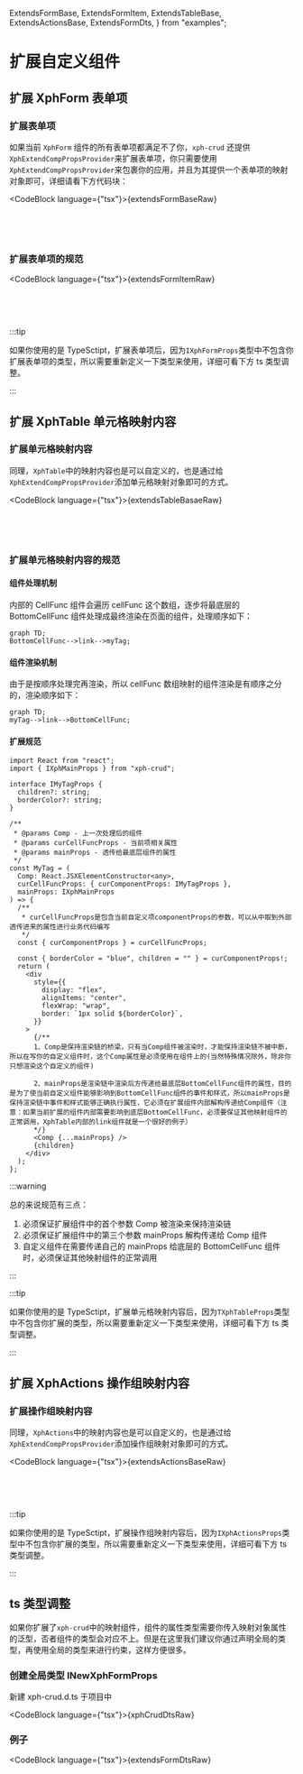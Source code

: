   ExtendsFormBase,
  ExtendsFormItem,
  ExtendsTableBase,
  ExtendsActionsBase,
  ExtendsFormDts,
} from "examples";

# 扩展自定义组件

## 扩展 XphForm 表单项

### 扩展表单项

如果当前 `XphForm` 组件的所有表单项都满足不了你，`xph-crud` 还提供`XphExtendCompPropsProvider`来扩展表单项，你只需要使用`XphExtendCompPropsProvider`来包裹你的应用，并且为其提供一个表单项的映射对象即可，详细请看下方代码块：

<CodeBlock language={"tsx"}>{extendsFormBaseRaw}</CodeBlock>

<pre>
  <DemoWrapper>
    <ExtendsFormBase />
  </DemoWrapper>
</pre>

### 扩展表单项的规范

<CodeBlock language={"tsx"}>{extendsFormItemRaw}</CodeBlock>

<pre>
  <DemoWrapper>
    <ExtendsFormItem />
  </DemoWrapper>
</pre>

:::tip

如果你使用的是 TypeSctipt，扩展表单项后，因为`IXphFormProps`类型中不包含你扩展表单项的类型，所以需要重新定义一下类型来使用，详细可看下方 ts 类型调整。

:::

## 扩展 XphTable 单元格映射内容

### 扩展单元格映射内容

同理，`XphTable`中的映射内容也是可以自定义的，也是通过给`XphExtendCompPropsProvider`添加单元格映射对象即可的方式。

<CodeBlock language={"tsx"}>{extendsTableBasaeRaw}</CodeBlock>

<pre>
  <DemoWrapper>
    <ExtendsTableBase />
  </DemoWrapper>
</pre>

### 扩展单元格映射内容的规范

#### 组件处理机制

内部的 CellFunc 组件会遍历 cellFunc 这个数组，逐步将最底层的 BottomCellFunc 组件处理成最终渲染在页面的组件，处理顺序如下：

<div style={{ textAlign: "center" }}>

```mermaid
graph TD;
BottomCellFunc-->link-->myTag;
```

</div>

#### 组件渲染机制

由于是按顺序处理完再渲染，所以 cellFunc 数组映射的组件渲染是有顺序之分的，渲染顺序如下：

<div style={{ textAlign: "center" }}>

```mermaid
graph TD;
myTag-->link-->BottomCellFunc;
```

</div>

#### 扩展规范

```tsx
import React from "react";
import { IXphMainProps } from "xph-crud";

interface IMyTagProps {
  children?: string;
  borderColor?: string;
}

/**
 * @params Comp - 上一次处理后的组件
 * @params curCellFuncProps - 当前项相关属性
 * @params mainProps - 透传给最底层组件的属性
 */
const MyTag = (
  Comp: React.JSXElementConstructor<any>,
  curCellFuncProps: { curComponentProps: IMyTagProps },
  mainProps: IXphMainProps
) => {
  /**
   * curCellFuncProps是包含当前自定义项componentProps的参数，可以从中取到外部透传进来的属性进行业务代码编写
   */
  const { curComponentProps } = curCellFuncProps;

  const { borderColor = "blue", children = "" } = curComponentProps!;
  return (
    <div
      style={{
        display: "flex",
        alignItems: "center",
        flexWrap: "wrap",
        border: `1px solid ${borderColor}`,
      }}
    >
      {/** 
      1、Comp是保持渲染链的桥梁，只有当Comp组件被渲染时，才能保持渲染链不被中断，所以在写你的自定义组件时，这个Comp属性是必须使用在组件上的(当然特殊情况除外，除非你只想渲染这个自定义的组件) 

      2、mainProps是渲染链中渲染后方传递给最底层BottomCellFunc组件的属性，目的是为了使当前自定义组件能够影响到BottomCellFunc组件的事件和样式，所以mainProps是保持渲染链中事件和样式能够正确执行属性，它必须在扩展组件内部解构传递给Comp组件（注意：如果当前扩展的组件内部需要影响到底层BottomCellFunc，必须要保证其他映射组件的正常调用，XphTable内部的link组件就是一个很好的例子）
      */}
      <Comp {...mainProps} />
      {children}
    </div>
  );
};
```

:::warning

总的来说规范有三点：

1. 必须保证扩展组件中的首个参数 Comp 被渲染来保持渲染链
2. 必须保证扩展组件中的第三个参数 mainProps 解构传递给 Comp 组件
3. 自定义组件在需要传递自己的 mainProps 给底层的 BottomCellFunc 组件时，必须保证其他映射组件的正常调用

:::

:::tip

如果你使用的是 TypeSctipt，扩展单元格映射内容后，因为`TXphTableProps`类型中不包含你扩展的类型，所以需要重新定义一下类型来使用，详细可看下方 ts 类型调整。

:::

## 扩展 XphActions 操作组映射内容

### 扩展操作组映射内容

同理，`XphActions`中的映射内容也是可以自定义的，也是通过给`XphExtendCompPropsProvider`添加操作组映射对象即可的方式。

<CodeBlock language={"tsx"}>{extendsActionsBaseRaw}</CodeBlock>

<pre>
  <DemoWrapper>
    <ExtendsActionsBase />
  </DemoWrapper>
</pre>

:::tip

如果你使用的是 TypeSctipt，扩展操作组映射内容后，因为`IXphActionsProps`类型中不包含你扩展的类型，所以需要重新定义一下类型来使用，详细可看下方 ts 类型调整。

:::

## ts 类型调整

如果你扩展了`xph-crud`中的映射组件，组件的属性类型需要你传入映射对象属性的泛型，否者组件的类型会对应不上。但是在这里我们建议你通过声明全局的类型，再使用全局的类型来进行约束，这样方便很多。

### 创建全局类型 INewXphFormProps

新建 xph-crud.d.ts 于项目中

<CodeBlock language={"tsx"}>{xphCrudDtsRaw}</CodeBlock>

### 例子

<CodeBlock language={"tsx"}>{extendsFormDtsRaw}</CodeBlock>

<pre>
  <DemoWrapper>
    <ExtendsFormDts />
  </DemoWrapper>
</pre>
